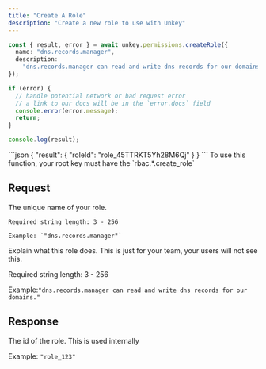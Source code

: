 ```yaml
---
title: "Create A Role"
description: "Create a new role to use with Unkey"
---
```


<RequestExample>

```ts
const { result, error } = await unkey.permissions.createRole({
  name: "dns.records.manager",
  description:
    "dns.records.manager can read and write dns records for our domains",
});

if (error) {
  // handle potential network or bad request error
  // a link to our docs will be in the `error.docs` field
  console.error(error.message);
  return;
}

console.log(result);
```

</RequestExample>

<ResponseExample>
```json
{
  "result": {
      "roleId": "role_45TTRKT5Yh28M6Qj"
    }
}
```
</ResponseExample>


<Note>
To use this function, your root key must have the `rbac.*.create_role`
</Note>

## Request

<ParamField body="name" type="string" required>
    The unique name of your role.

    Required string length: 3 - 256

    Example: `"dns.records.manager"`
</ParamField>

<ParamField body="description" type="string" >
 Explain what this role does. This is just for your team, your users will not see this.

  Required string length: 3 - 256

  Example:`"dns.records.manager can read and write dns records for our domains."`
</ParamField>

## Response

<ResponseField name="roleId" type="string" required>
  The id of the role. This is used internally

  Example: `"role_123"`

</ResponseField>
